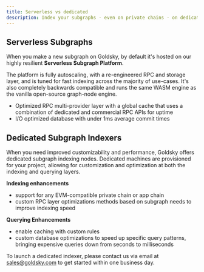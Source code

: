 ```yaml
---
title: Serverless vs dedicated
description: Index your subgraphs - even on private chains - on dedicated infrastructure for improved customizability and performance.
---
```


## Serverless Subgraphs

When you make a new subgraph on Goldsky, by default it's hosted on our highly resilient **Serverless Subgraph Platform**.

The platform is fully autoscaling, with a re-engineered RPC and storage layer, and is tuned for fast indexing across the majority of use-cases. It's also completely backwards compatible and runs the same WASM engine as the vanilla open-source graph-node engine.

- Optimized RPC multi-provider layer with a global cache that uses a combination of dedicated and commercial RPC APIs for uptime
- I/O optimized database with under 1ms average commit times

## Dedicated Subgraph Indexers

When you need improved customizability and performance, Goldsky offers dedicated subgraph indexing nodes. Dedicated machines are provisioned for your project, allowing for customization and optimization at both the indexing and querying layers.

**Indexing enhancements**

- support for any EVM-compatible private chain or app chain
- custom RPC layer optimizations methods based on subgraph needs to improve indexing speed

**Querying Enhancements**

- enable caching with custom rules
- custom database optimizations to speed up specific query patterns, bringing expensive queries down from seconds to milliseconds

To launch a dedicated indexer, please contact us via email at [sales@goldsky.com](mailto:sales@goldsky.com) to get started within one business day.
